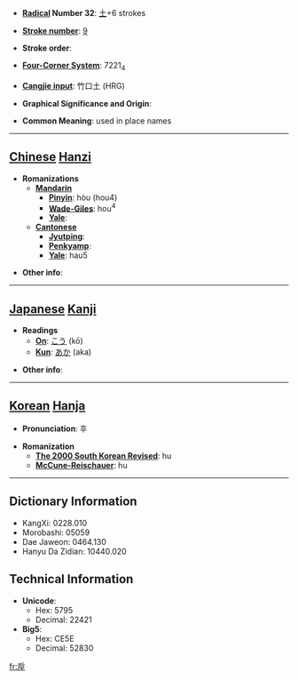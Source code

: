 * '''[[Wiktionary:Chinese radical index| Radical]] Number 32''': [[Wiktionary:Chinese radical index 土|土]]+6 strokes

* '''[[Wiktionary:Chinese total strokes index|Stroke number]]''': [[Wiktionary:Chinese total strokes index 9|9]]

* '''Stroke order''': 

* '''[[Wiktionary:Chinese four corner index|Four-Corner System]]''': 7221<sub>4</sub>

* '''[[Wiktionary:Chinese Cangjie index|Cangjie input]]''': 竹口土 (HRG)

* '''Graphical Significance and Origin''': 

* '''Common Meaning''': used in place names

----

== [[Chinese]] [[Hanzi]] ==

* '''Romanizations'''
** '''[[Mandarin]]'''
*** '''[[Pinyin]]''': hòu (hou4)
*** '''[[Wade-Giles]]''': hou<sup>4</sup>
*** '''[[Yale]]''': 
** '''[[Cantonese]]'''
*** '''[[Jyutping]]''':
*** '''[[Penkyamp]]''': 
*** '''[[Yale]]''': hau5

* '''Other info''': 

----

== [[Japanese]] [[Kanji]] ==

* '''Readings'''
** '''[[On]]''': [[こう]] (kō)
** '''[[Kun]]''': [[あか]] (aka)

* '''Other info''':  

----

== [[Korean]] [[Hanja]] ==

* '''Pronunciation''': 후

* '''Romanization'''
** '''[[The 2000 South Korean Revised Romanization|The 2000 South Korean Revised]]''': hu
** '''[[McCune-Reischauer]]''': hu

----

== Dictionary Information ==

* KangXi: 0228.010
* Morobashi: 05059
* Dae Jaweon: 0464.130
* Hanyu Da Zidian: 10440.020

== Technical Information ==

* '''Unicode''':
** Hex: 5795
** Decimal: 22421
* '''Big5''':
** Hex: CE5E
** Decimal: 52830

[[fr:垕]]